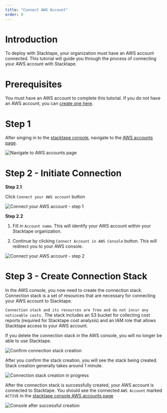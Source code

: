 ```yaml
---
title: "Connect AWS Account"
order: 0
---
```


# Introduction

To deploy with Stacktape, your organization must have an AWS account connected. This tutorial will guide you through the
process of connecting your AWS account with Stacktape.

# Prerequisites

You must have an AWS account to complete this tutorial. If you do not have an AWS account, you can
[create one here](https://portal.aws.amazon.com/billing/signup).

# Step 1

After singing in to the [stacktape console](https://console.stacktape.com/), navigate to the
[AWS accounts page](https://console.stacktape.com/aws-accounts).

![Navigate to AWS accounts page](../static/connect-aws-account/docsaws1.1.png)

# Step 2 - Initiate Connection

**Step 2.1**

Click `Connect your AWS account` button

![Connect your AWS account - step 1](../static/connect-aws-account/docsaws2.png)

**Step 2.2**

1. Fill in `Account name`. This will identify your AWS account within your Stacktape organization.

2. Continue by clicking `Connect Account in AWS Console` button. This will redirect you to your AWS console.

![Connect your AWS account - step 2](../static/connect-aws-account/docsaws3.png)

# Step 3 - Create Connection Stack

In the AWS console, you now need to create the connection stack. Connection stack is a set of resources that are
necessary for connecting your AWS account to Stacktape.

`Connection stack and its resources are free and do not incur any noticeable costs.` The stack includes an S3 bucket for
collecting cost reports (required for Stacktape cost analysis) and an IAM role that allows Stacktape access to your AWS
account.

<Warning>

If you delete the connection stack in the AWS console, you will no longer be able to use Stacktape.

</Warning>

![Confirm connection stack creation](../static/connect-aws-account/docsaws4.png)

After you confirm the stack creation, you will see the stack being created. Stack creation generally takes around 1
minute.

![Connection stack creation in progress](../static/connect-aws-account/docsaws5.png)

After the connection stack is successfully created, your AWS account is connected to Stacktape. You should see the
connected `AWS Account` marked `ACTIVE` in the
[stacktape console AWS accounts page](https://console.stacktape.com/aws-accounts)

![Console after successful creation](../static/connect-aws-account/docsaws6.png)
